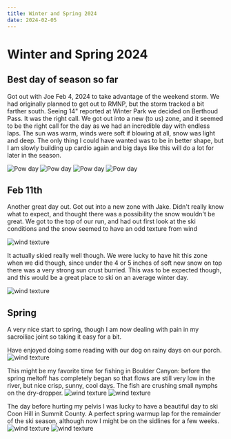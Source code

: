 ---
title: Winter and Spring 2024
date: 2024-02-05
---

# Winter and Spring 2024

## Best day of season so far

Got out with Joe Feb 4, 2024 to take advantage of the weekend storm. We had originally planned to get out to RMNP, but the storm tracked a bit farther south. Seeing 14" reported at Winter Park we decided on Berthoud Pass. It was the right call. We got out into a new (to us) zone, and it seemed to be the right call for the day as we had an incredible day with endless laps. The sun was warm, winds were soft if blowing at all, snow was light and deep. The only thing I could have wanted was to be in better shape, but I am slowly building up cardio again and big days like this will do a lot for later in the season.

<Image src={berth1} className={styles.image} alt="Pow day" placeholder="blur"/>
<Image src={berth2} className={styles.image} alt="Pow day" placeholder="blur"/>
<Image src={berth3} className={styles.image} alt="Pow day" placeholder="blur"/>
<Image src={berth4} className={styles.image} alt="Pow day" placeholder="blur"/>

## Feb 11th

Another great day out. Got out into a new zone with Jake. Didn't really know what to expect, and thought there was a possibility the snow wouldn't be great. We got to the top of our run, and had out first look at the ski conditions and the snow seemed to have an odd texture from wind

<Image src={feb11_1} className={styles.image} alt="wind texture" placeholder="blur"/>

It actually skied really well though. We were lucky to have hit this zone when we did though, since under the 4 or 5 inches of soft new snow on top there was a very strong sun crust burried. This was to be expected though, and this would be a great place to ski on an average winter day.

<Image src={feb11_2} className={styles.imageVert} alt="wind texture" placeholder="blur" />


## Spring

A very nice start to spring, though I am now dealing with pain in my sacroiliac joint so taking it easy for a bit. 

Have enjoyed doing some reading with our dog on rainy days on our porch.
<Image src={plato} className={styles.image} alt="wind texture" placeholder="blur" />

This might be my favorite time for fishing in Boulder Canyon: before the spring meltoff has completely began so that flows are still very low in the river, but nice crisp, sunny, cool days. The fish are crushing small nymphs on the dry-dropper.
<Image src={fish_1} className={styles.imageVert} alt="wind texture" placeholder="blur" />
<Image src={fish_2} className={styles.imageVert} alt="wind texture" placeholder="blur" />

The day before hurting my pelvis I was lucky to have a beautiful day to ski Coon Hill in Summit County. A perfect spring warmup lap for the remainder of the ski season, although now I might be on the sidlines for a few weeks.
<Image src={coon_hill_1} className={styles.image} alt="wind texture" placeholder="blur" />
<Image src={coon_hill_4} className={styles.image} alt="wind texture" placeholder="blur" />











